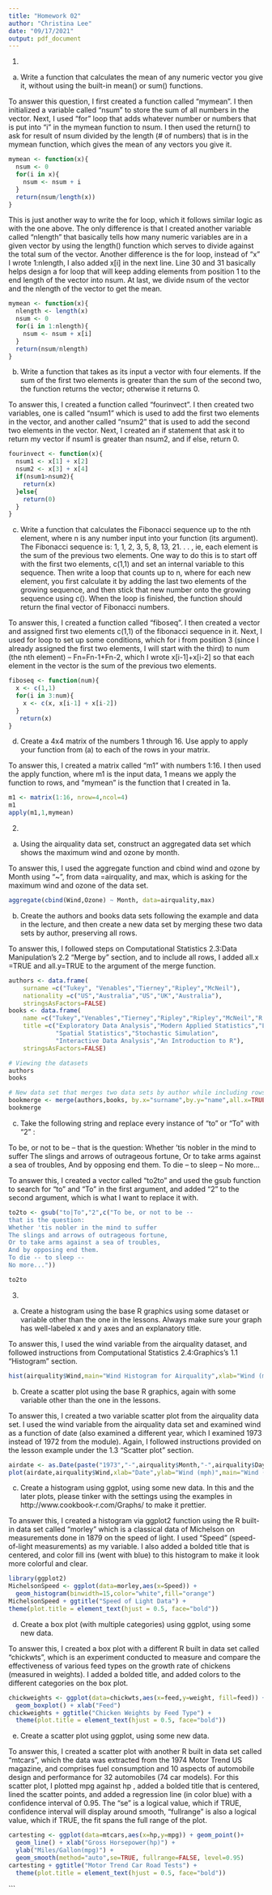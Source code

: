 ```yaml
---
title: "Homework 02"
author: "Christina Lee"
date: "09/17/2021"
output: pdf_document
---
```



1.


a. Write a function that calculates the mean of any numeric vector you give it, without using the built-in mean() or sum() functions. 

To answer this question, I first created a function called "mymean". I then initialized a variable called "nsum" to store the sum of all numbers in the vector. Next, I used "for" loop that  adds whatever number or numbers that is put into "i" in the mymean function to nsum. I then used the return() to ask for result of nsum divided by the length (# of numbers) that is in the mymean function, which gives the mean of any vectors you give it.    
```r
mymean <- function(x){
  nsum <- 0
  for(i in x){
    nsum <- nsum + i
  }
  return(nsum/length(x))
}

```
This is just another way to write the for loop, which it follows similar logic as with the one above. The only difference is that I created another variable called "nlength" that basically tells how many numeric variables are in a given vector by using the length() function which serves to divide against the total sum of the vector. Another difference is the for loop, instead of "x" I wrote 1:nlength, I also added x[i] in the next line. Line 30 and 31 basically helps design a for loop that will keep adding elements from position 1 to the end length of the vector into nsum. At last, we divide nsum of the vector and the nlength of the vector to get the mean.  
```r
mymean <- function(x){
  nlength <- length(x)
  nsum <- 0
  for(i in 1:nlength){
    nsum <- nsum + x[i]
  }
  return(nsum/nlength)
}

```





b. Write a function that takes as its input a vector with four elements. If the sum of the first two elements is greater than the sum of the second two, the function returns the vector; otherwise it returns 0.

To answer this, I created a function called "fourinvect". I then created two variables, one is called "nsum1" which is used to add the first two elements in the vector, and another called "nsum2" that is used to add the second two elements in the vector. Next, I created an if statement that ask it to return my vector if nsum1 is greater than nsum2, and if else, return 0. 
```r
fourinvect <- function(x){
  nsum1 <- x[1] + x[2]
  nsum2 <- x[3] + x[4]
  if(nsum1>nsum2){
    return(x)
  }else{
    return(0)
  }
}

```





c. Write a function that calculates the Fibonacci sequence up to the nth element, where n is any number
input into your function (its argument). The Fibonacci sequence is: 1, 1, 2, 3, 5, 8, 13, 21. . . , ie, each element is the sum of the previous two elements. One way to do this is to start off with the first two elements, c(1,1) and set an internal variable to this sequence. Then write a loop that counts up to n, where for each new element, you first calculate it by adding the last two elements of the growing sequence, and then stick that new number onto the growing sequence using c(). When the loop is finished, the function should return the final vector of Fibonacci numbers.

To answer this, I created a function called "fiboseq". I then created a vector and assigned first two elements c(1,1) of the fibonacci sequence in it. Next, I used for loop to set up some conditions, which for i from position 3 (since I already assigned the first two elements, I will start with the third) to num (the nth element) -- Fn=Fn-1+Fn-2, which I wrote x[i-1]+x[i-2] so that each element in the vector is the sum of the previous two elements.
```r
fiboseq <- function(num){
  x <- c(1,1)
  for(i in 3:num){
    x <- c(x, x[i-1] + x[i-2])
  }
   return(x) 
}

```





d. Create a 4x4 matrix of the numbers 1 through 16. Use apply to apply your function from (a) to each of the rows in your matrix.

To answer this, I created a matrix called "m1" with numbers 1:16. I then used the apply function, where m1 is the input data, 1 means we apply the function to rows, and "mymean" is the function that I created in 1a. 
```r
m1 <- matrix(1:16, nrow=4,ncol=4)
m1
apply(m1,1,mymean)
```





2.


a. Using the airquality data set, construct an aggregated data set which shows the maximum wind and ozone by month.

To answer this, I used the aggregate function and cbind wind and ozone by Month using "~", from data =airquality, and max, which is asking for the maximum wind and ozone of the data set. 
```r
aggregate(cbind(Wind,Ozone) ~ Month, data=airquality,max)

```





b. Create the authors and books data sets following the example and data in the lecture, and then create a new data set by merging these two data sets by author, preserving all rows.

To answer this, I followed steps on Computational Statistics 2.3:Data Manipulation's 2.2 "Merge by" section, and to include all rows, I added all.x =TRUE and all.y=TRUE to the argument of the merge function. 
```r
authors <- data.frame(
    surname =c("Tukey", "Venables","Tierney","Ripley","McNeil"),
    nationality =c("US","Australia","US","UK","Australia"),
    stringsAsFactors=FALSE)
books <- data.frame(
    name =c("Tukey","Venables","Tierney","Ripley","Ripley","McNeil","R Core"),
    title =c("Exploratory Data Analysis","Modern Applied Statistics","LISP-STAT",
             "Spatial Statistics","Stochastic Simulation",
             "Interactive Data Analysis","An Introduction to R"),
    stringsAsFactors=FALSE)

# Viewing the datasets 
authors
books

# New data set that merges two data sets by author while including rows. 
bookmerge <- merge(authors,books, by.x="surname",by.y="name",all.x=TRUE,all.y=TRUE)
bookmerge
```





c. Take the following string and replace every instance of “to” or “To” with “2” :

To be, or not to be -- that is the question:
Whether 'tis nobler in the mind to suffer
The slings and arrows of outrageous fortune,
Or to take arms against a sea of troubles,
And by opposing end them. To die -- to sleep --
No more...

To answer this, I created a vector called "to2to" and used the gsub function to search for "to" and "To" in the first argument, and added "2" to the second argument, which is what I want to replace it with. 
```r
to2to <- gsub("to|To","2",c("To be, or not to be --
that is the question:
Whether 'tis nobler in the mind to suffer
The slings and arrows of outrageous fortune,
Or to take arms against a sea of troubles,
And by opposing end them. 
To die -- to sleep --
No more..."))

to2to

```





3.


a. Create a histogram using the base R graphics using some dataset or variable other than the one in the lessons. Always make sure your graph has well-labeled x and y axes and an explanatory title.

To answer this, I used the wind variable from the airquality dataset, and followed instructions from Computational Statistics 2.4:Graphics's 1.1 "Histogram" section. 
```r
hist(airquality$Wind,main="Wind Histogram for Airquality",xlab="Wind (mph)")


```





b. Create a scatter plot using the base R graphics, again with some variable other than the one in the lessons.

To answer this, I created a two variable scatter plot from the airquality data set. I used the wind variable from the airquality data set and examined wind as a function of date (also examined a different year, which I examined 1973 instead of 1972 from the module). Again, I followed instructions provided on the lesson example under the 1.3 "Scatter plot" section. 
```r
airdate <- as.Date(paste("1973","-",airquality$Month,"-",airquality$Day,sep=""))
plot(airdate,airquality$Wind,xlab="Date",ylab="Wind (mph)",main="Wind (mph) by Day")
```




c. Create a histogram using ggplot, using some new data. In this and the later plots, please tinker with the settings using the examples in http://www.cookbook-r.com/Graphs/ to make it prettier.

To answer this, I created a histogram via ggplot2 function using the R built-in data set called "morley" which is a classical data of Michelson on measurements done in 1879 on the speed of light. I used "Speed" (speed-of-light measurements) as my variable. I also added a bolded title that is centered, and color fill ins (went with blue) to this histogram to make it look more colorful and clear.
```r
library(ggplot2)
MichelsonSpeed <- ggplot(data=morley,aes(x=Speed)) + 
  geom_histogram(binwidth=15,color="white",fill="orange")
MichelsonSpeed + ggtitle("Speed of Light Data") + 
theme(plot.title = element_text(hjust = 0.5, face="bold"))


```




d. Create a box plot (with multiple categories) using ggplot, using some new data.

To answer this, I created a box plot with a different R built in data set called "chickwts", which is an experiment conducted to measure and compare the effectiveness of various feed types on the growth rate of chickens (measured in weights). I added a bolded title, and added colors to the different categories on the box plot. 
```r

chickweights <- ggplot(data=chickwts,aes(x=feed,y=weight, fill=feed)) +
  geom_boxplot() + xlab("Feed") 
chickweights + ggtitle("Chicken Weights by Feed Type") + 
  theme(plot.title = element_text(hjust = 0.5, face="bold"))

```





e. Create a scatter plot using ggplot, using some new data.

To answer this, I created a scatter plot with another R built in data set called "mtcars", which the data was extracted from the 1974 Motor Trend US magazine, and comprises fuel consumption and 10 aspects of automobile design and performance for 32 automobiles (74 car models). For this scatter plot, I plotted mpg against hp , added a bolded title that is centered, lined the scatter points, and added a regression line (in color blue) with a confidence interval of 0.95. The "se" is a logical value, which if TRUE, confidence interval will display around smooth, "fullrange" is also a logical value, which if TRUE, the fit spans the full range of the plot. 
```r
cartesting <- ggplot(data=mtcars,aes(x=hp,y=mpg)) + geom_point()+ 
  geom_line() + xlab("Gross Horsepower(hp)") +
  ylab("Miles/Gallon(mpg)") + 
  geom_smooth(method="auto",se=TRUE, fullrange=FALSE, level=0.95)
cartesting + ggtitle("Motor Trend Car Road Tests") + 
  theme(plot.title = element_text(hjust = 0.5, face="bold"))
```




```














